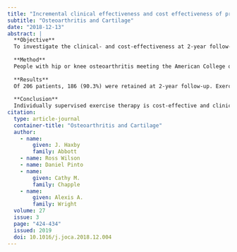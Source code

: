 ```yaml
---
title: "Incremental clinical effectiveness and cost effectiveness of providing supervised physiotherapy in addition to usual medical care in patients with osteoarthritis of the hip or knee: 2-year results of the MOA randomised controlled trial"
subtitle: "Osteoarthritis and Cartilage"
date: "2018-12-13"
abstract: |
  **Objective**
  To investigate the clinical- and cost-effectiveness at 2-year follow-up of providing individual, supervised exercise physiotherapy and/or manual physiotherapy in addition to usual medical care.
  
  **Method**
  People with hip or knee osteoarthritis meeting the American College of Rheumatology clinical diagnostic criteria were randomised (1:1, concealed, assessor-blinded) to four groups: usual medical care; supervised exercise physiotherapy; manual physiotherapy; or combined exercise and manual physiotherapy. Physiotherapy group participants were provided 10 50-min treatment sessions including booster sessions at 4 and 13 months, in addition to usual care. The primary outcome at 2-year follow-up was incremental cost-utility ratio (ICUR) of each physiotherapy intervention in addition to usual care, compared with usual care alone, from the health system and societal perspectives. To allow interpretation of negative ICURs, we report incremental net benefit (INB). The primary clinical outcome was the Western Ontario and McMaster Osteoarthritis Index (WOMAC).
  
  **Results**
  Of 206 patients, 186 (90.3%) were retained at 2-year follow-up. Exercise physiotherapy and manual physiotherapy dominated usual care, demonstrating cost savings; combined therapy did not. Exercise therapy had the highest incremental net benefits (INBs), statistically significant at all willingness-to-pay (base-case: societal New Zealand (NZ)$6,312, 95%CI 334 to 12,279; health system NZ$8,065, 95%CI 136 to 15,994). Clinical improvements were superior to usual care only in the exercise physiotherapy group (−28.2 WOMAC points, 95%CI -49.2 to −7.1). No serious adverse events were recorded.
  
  **Conclusion**
  Individually supervised exercise therapy is cost-effective and clinically effective in addition to usual medical care at 2-year follow-up, and leads to cost savings for the health system and society.
citation: 
  type: article-journal
  container-title: "Osteoarthritis and Cartilage"
  author:
    - name:
        given: J. Haxby
        family: Abbott
    - name: Ross Wilson
    - name: Daniel Pinto
    - name:
        given: Cathy M.
        family: Chapple
    - name:
        given: Alexis A.
        family: Wright
  volume: 27
  issue: 3
  page: "424-434"
  issued: 2019
  doi: 10.1016/j.joca.2018.12.004
---
```

